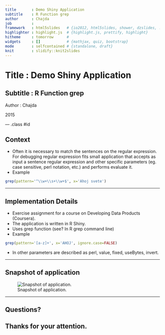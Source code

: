 ```yaml
---
title       : Demo Shiny Application
subtitle    : R Function grep
author      : Chajda
job         : 
framework   : html5slides   # {io2012, html5slides, shower, dzslides, ...}
highlighter : highlight.js  # {highlight.js, prettify, highlight}
hitheme     : tomorrow      # 
widgets     : []            # {mathjax, quiz, bootstrap}
mode        : selfcontained # {standalone, draft}
knit        : slidify::knit2slides
---
```


# Title : Demo Shiny Application
## Subtitle : R Function grep
Author : Chajda

2015

--- .class #id 

## Context

- Often it is necessary to match the sentences on the regular expression. For debugging regular expression fits small application that accepts as input a sentence regular expression and other specific parameters (eg. case sensitive, perl notation, etc.) and performs evaluate it.
- Example
```r
grep(pattern='^\\w+\\s+\\w+$', x='Ahoj svete')
```

---

## Implementation Details
- Exercise assignment for a course on Developing Data Products (Coursera).
- The application is written in R Shiny.
- Uses grep function (see? In R grep command line)
- Example
```r
grep(pattern='[a-z]+', x='AHOJ', ignore.case=FALSE)
```
- In other parameters are described as perl, value, fixed, useBytes, invert.

---

## Snapshot of application
![Snapshot of application.](./assets/img/appka.png)

---

## Questions?

## Thanks for your attention.

